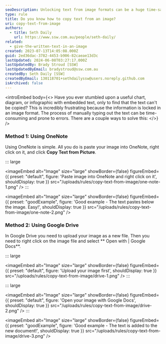 ```yaml
---
seoDescription: Unlocking text from image formats can be a huge time-saver and reduce errors when working with visual data. Learn how to copy text from images using OneNote or Google Drive's built-in tools!
type: rule
title: Do you know how to copy text from an image?
uri: copy-text-from-image
authors:
  - title: Seth Daily
    url: https://www.ssw.com.au/people/seth-daily/
related:
  - give-the-written-text-in-an-image
created: 2023-07-13T14:05:08.000Z
guid: 2ed36dac-3782-4453-b906-82caeae13d3c
lastUpdated: 2024-06-08T03:27:17.000Z
lastUpdatedBy: Brady Stroud [SSW]
lastUpdatedByEmail: bradystroud@ssw.com.au
createdBy: Seth Daily [SSW]
createdByEmail: 130118701+sethdailyssw@users.noreply.github.com
isArchived: false
---
```


<introEmbed
  body={<>
Have you ever stumbled upon a useful chart, diagram, or infographic with embedded text, only to find that the text can't be copied? This is incredibly frustrating because the information is locked in an image format. The process of manually typing out the text can be time-consuming and prone to errors. There are a couple ways to solve this:
  </>}
/>
### Method 1: Using OneNote

Using OneNote is simple. All you do is paste your image into OneNote, right click on it, and click **Copy Text from Picture**.

::: large

<imageEmbed
  alt="Image"
  size="large"
  showBorder={false}
  figureEmbed={{
    preset: "default",
    figure: 'Paste image into OneNote and right click on it',
    shouldDisplay: true
  }}
  src="/uploads/rules/copy-text-from-image/one-note-1.png"
/>
:::

<imageEmbed
  alt="Image"
  size="large"
  showBorder={false}
  figureEmbed={{
    preset: "goodExample",
    figure: 'Good example - The text pastes below the image. Easy!',
    shouldDisplay: true
  }}
  src="/uploads/rules/copy-text-from-image/one-note-2.png"
/>

### Method 2: Using Google Drive

In Google Drive you need to upload your image as a new file. Then you need to right click on the image file and select ** Open with | Google Docs**.

::: large

<imageEmbed
  alt="Image"
  size="large"
  showBorder={false}
  figureEmbed={{
    preset: "default",
    figure: 'Upload your image first',
    shouldDisplay: true
  }}
  src="/uploads/rules/copy-text-from-image/drive-1.png"
/>
:::

::: large

<imageEmbed
  alt="Image"
  size="large"
  showBorder={false}
  figureEmbed={{
    preset: "default",
    figure: 'Open your image with Google Docs',
    shouldDisplay: true
  }}
  src="/uploads/rules/copy-text-from-image/drive-2.png"
/>
:::

<imageEmbed
  alt="Image"
  size="large"
  showBorder={false}
  figureEmbed={{
    preset: "goodExample",
    figure: 'Good example - The text is added to the new document!',
    shouldDisplay: true
  }}
  src="/uploads/rules/copy-text-from-image/drive-3.png"
/>
